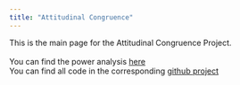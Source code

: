 ```yaml
---
title: "Attitudinal Congruence"
---
```

 
This is the main page for the Attitudinal Congruence Project. <br><br>
You can find the power analysis [here](https://lunafrauhammer.github.io/Attitudinal_Congruence/Power) <br>
You can find all code in the corresponding [github project](https://github.com/lunafrauhammer/Attitudinal_Congruence)
